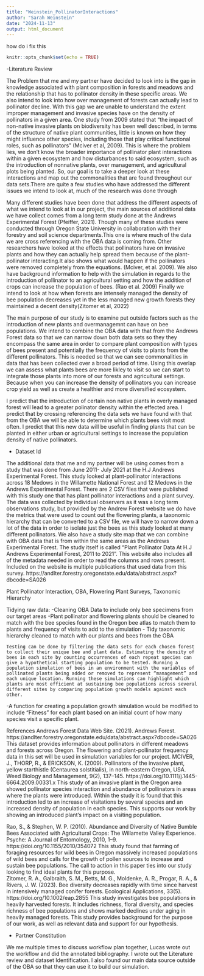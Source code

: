 ```yaml
---
title: "Weinstein_PollinatorInteractions"
author: "Sarah Weinstein"
date: "2024-11-13"
output: html_document
---
```

 how do i fix this 
```r
knitr::opts_chunk$set(echo = TRUE)
```

-Literature Review

The Problem that me and my partner have decided to look into is the gap in  
knowledge associated with plant composition in forests and 
meadows and the relationship that has to pollinator density in these 
specific areas. We also intend to look into how over management of 
forests can actually lead to pollinator decline. With this gap we are 
unable to understand the extent improper management and invasive species
have on the density of pollinators in a given area. One study from 2009 
stated that “the impact of non-native invasive plants on biodiversity has been well described, in terms of the structure of native plant communities, little is known on how they might influence other species, including those that play critical functional roles, such as pollinators” (Mciver et al, 2009). This is where the problem lies, we don’t know the broader importance of pollinator plant interactions within a given
ecosystem and how disturbances to said ecosystem, such as the introduction of nonnative plants, over management, and agricultural plots being planted. So, our goal is to take a deeper look at these interactions and map out the commonalities that are found throughout our data sets.There are quite a few  studies who have addressed the different issues we intend to look at, much of the research was done through

Many different studies have been done that address the different aspects of what we intend to look at in our project, the main sources of additional data we have collect comes from a long term study done at the Andrews Experimental Forest (Pfeiffer, 2021). Though many of these studies were conducted through Oregon State University in collaboration with their forestry and soil science departments.This one is where much of the data we are cross referencing with the OBA data is coming from. Other researchers have looked at the effects that pollinators have on invasive plants and how they can actually help spread them because of the plant- pollinator interacting.It also shows what would happen if the pollinators were removed completely from the equations. (Mciver, et al. 2009). We also have background information to help with the simulation in regards to the introduction of pollinator to an agricultural setting and how the addition of crops can increase the population of bees. (Rao et al. 2009) Finally we intend to look at how when forests are intensely managed the density of bee population decreases yet in the less managed new growth forests they maintained a decent density(Zitomer et al, 2022)

The main purpose of our study is to examine put outside factors such as the introduction of new plants and overmanagemnt can have on bee populations. We intend to combine the OBA data with that from the Andrews Forest data so that we can narrow down both data sets so they they encompass the same area in order to compare plant composition with types of bees present and potentially the frequency of visits to plants from the different pollinators. This is needed so that we can see commonalities in data that has been collected over a broad period of time. Using this overlap we can assess what plants bees are more likley to visit so we can start to integrate those plants into more of our forests and agricultural settings. Because when you can increase the density of pollinators you can increase crop yield as well as create a healthier and more diversified ecosystem. 

I predict that the introduction of certain non native plants in overly managed forest will lead to a greater polinator density within the effected area. I predict that by crossing referencing the data sets we have found with that from the OBA we will be able to determine which plants bees visit most often. I predict that this new data will be useful in finding plants that can be planted in either urban or agricultural settings to increase the population density of native pollinators.

- Dataset Id

The additional data that me and my partner will be using comes from a study that was done from June 2011- July 2021 at the H.J Andrews Experimental Forest. This study looked at plant-pollinator interactions across 18 Medows in the Willamette National Forest and 12 Medows in the Andrews Experimental Forest. There are 2 CSV files that were published with this study one that has plant pollinator interactions and a plant survey. The data was collected by individual observers as it was a long term observations study, but provided by the Andrew Forest website we do have the metrics that were used to count out the flowering plants, a taxonomic hierarchy that can be converted to a CSV file, we will have to narrow down a lot of the data in order to isolate just the bees as this study looked at many different pollinators. We also have a study site map that we can combine with OBA data that is from within the same areas as the Andrews Experimental Forest.  The study itself is called “Plant Pollinator Data At H.J Andrews Experimental Forest, 2011 to 2021”. This website also includes all of the metadata needed in order to read the columns and rows present. Included on the website is multiple publications that used data from this survey. 
https://andlter.forestry.oregonstate.edu/data/abstract.aspx?dbcode=SA026 

Plant Pollinator Interaction, OBA, Flowering Plant Surveys, Taxonomic Hierarchy

Tidying raw data:
	-Cleaning OBA Data to include only bee specimens from our target areas
	-Plant pollinator and flowering plants should be cleaned to match with the bee species found in the Oregon bee atlas to match them to plants and frequency of visits to add to the simulation
	- Tidy taxonomic hierarchy cleaned to match with our plants and bees from the OBA
	
	Testing can be done by filtering the data sets for each chosen forest to collect their unique bee and plant data. Estimating the density of bees in each site by counting occurrences of each repeat species can give a hypothetical starting population to be tested. Running a population simulation of bees in an environment with the variables of pollinated plants being added or removed to represent “management” and each unique location. Running these simulations can highlight which plants are most efficient at sustaining bee populations across several different sites by comparing population growth models against each other.
-A function for creating a population growth simulation would be modified to include “Fitness” for each plant based on an initial count of how many species visit a specific plant. 



References
Andrews Forest Data Web Site. (2021). Andrews Forest. https://andlter.forestry.oregonstate.edu/data/abstract.aspx?dbcode=SA026
This dataset provides information about pollinators in different meadows and forests across Oregon. The flowering and plant-pollinator frequency data in this set will be used in simulation variables for our project.
MCIVER, J., THORP, R., & ERICKSON, K. (2009). Pollinators of the invasive plant, yellow starthistle (Centaurea solstitialis), in north-eastern Oregon, USA. Weed Biology and Management, 9(2), 137–145. https://doi.org/10.1111/j.1445-6664.2009.00331.x
	This study of an invasive plant in the Oregon area showed pollinator species interaction and abundance of pollinators in areas where the plants were introduced. Within the study it is found that this introduction led to an increase of visitations by several species and an increased density of population in each species. This supports our work by showing an introduced plant’s impact on a visiting population. 

Rao, S., & Stephen, W. P. (2010). Abundance and Diversity of Native Bumble Bees Associated with Agricultural Crops: The Willamette Valley Experience. Psyche: A Journal of Entomology, 2010, 1–9. https://doi.org/10.1155/2010/354072
	This study found that farming of foraging resources for wild bees in Oregon massively increased populations of wild bees and calls for the growth of pollen sources to increase and sustain bee populations. The call to action in this paper ties into our study looking to find ideal plants for this purpose. 	
Zitomer, R. A., Galbraith, S. M., Betts, M. G., Moldenke, A. R., Progar, R. A., & Rivers, J. W. (2023). Bee diversity decreases rapidly with time since harvest in intensively managed conifer forests. Ecological Applications, 33(5). https://doi.org/10.1002/eap.2855
	This study investigates bee populations in heavily harvested forests. It includes richness, floral diversity, and species richness of bee populations and shows marked declines under aging in heavily managed forests. This study provides background for the purpose of our work, as well as relevant data and support for our hypothesis.

- Partner Constitution

We me multiple times to discuss workflow plan together, Lucas wrote out the workflow and did the annotated bibliography. I wrote out the Literature review and dataset Identification. I also found our main data source outside of the OBA so that they can use it to build our simulation. 

